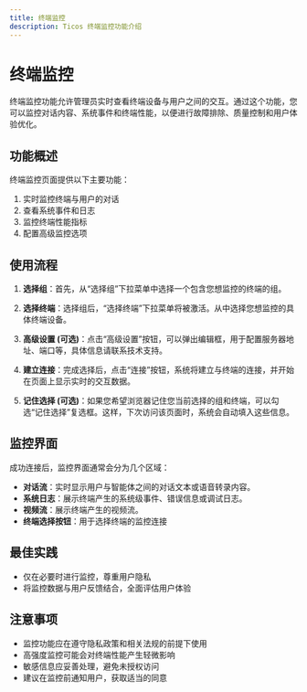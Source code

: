 ```yaml
---
title: 终端监控
description: Ticos 终端监控功能介绍
---
```


# 终端监控

终端监控功能允许管理员实时查看终端设备与用户之间的交互。通过这个功能，您可以监控对话内容、系统事件和终端性能，以便进行故障排除、质量控制和用户体验优化。

## 功能概述

终端监控页面提供以下主要功能：

1. 实时监控终端与用户的对话
2. 查看系统事件和日志
3. 监控终端性能指标
4. 配置高级监控选项

## 使用流程

1.  **选择组**：首先，从“选择组”下拉菜单中选择一个包含您想监控的终端的组。

2.  **选择终端**：选择组后，“选择终端”下拉菜单将被激活。从中选择您想监控的具体终端设备。

3.  **高级设置 (可选)**：点击“高级设置”按钮，可以弹出编辑框，用于配置服务器地址、端口等，具体信息请联系技术支持。

4.  **建立连接**：完成选择后，点击“连接”按钮，系统将建立与终端的连接，并开始在页面上显示实时的交互数据。

5.  **记住选择 (可选)**：如果您希望浏览器记住您当前选择的组和终端，可以勾选“记住选择”复选框。这样，下次访问该页面时，系统会自动填入这些信息。

## 监控界面

成功连接后，监控界面通常会分为几个区域：

-   **对话流**：实时显示用户与智能体之间的对话文本或语音转录内容。
-   **系统日志**：展示终端产生的系统级事件、错误信息或调试日志。
-   **视频流**：展示终端产生的视频流。
- **终端选择按钮**：用于选择终端的监控连接

## 最佳实践

- 仅在必要时进行监控，尊重用户隐私
- 将监控数据与用户反馈结合，全面评估用户体验

## 注意事项

- 监控功能应在遵守隐私政策和相关法规的前提下使用
- 高强度监控可能会对终端性能产生轻微影响
- 敏感信息应妥善处理，避免未授权访问
- 建议在监控前通知用户，获取适当的同意
